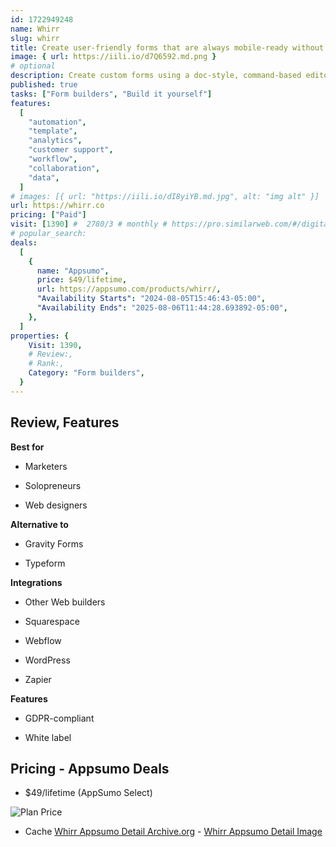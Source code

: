 ```yaml
---
id: 1722949248
name: Whirr
slug: whirr
title: Create user-friendly forms that are always mobile-ready without any coding or design skills
image: { url: https://iili.io/d7Q6592.md.png }
# optional
description: Create custom forms using a doc-style, command-based editor that requires zero coding or design chopsGet unlimited responses for things like RSVPs, surveys, and waitlists—and keep all that data in one place
published: true
tasks: ["Form builders", "Build it yourself"]
features:
  [
    "automation",
    "template",
    "analytics",
    "customer support",
    "workflow",
    "collaboration",
    "data",
  ]
# images: [{ url: "https://iili.io/dI8yiYB.md.jpg", alt: "img alt" }]
url: https://whirr.co
pricing: ["Paid"]
visit: [1390] #  2780/3 # monthly # https://pro.similarweb.com/#/digitalsuite/websiteanalysis/home
# popular_search:
deals:
  [
    {
      name: "Appsumo",
      price: $49/lifetime,
      url: https://appsumo.com/products/whirr/,
      "Availability Starts": "2024-08-05T15:46:43-05:00",
      "Availability Ends": "2025-08-06T11:44:28.693892-05:00",
    },
  ]
properties: {
    Visit: 1390,
    # Review:,
    # Rank:,
    Category: "Form builders",
  }
---
```


## Review, Features

**Best for**

- Marketers

- Solopreneurs

- Web designers

**Alternative to**

- Gravity Forms

- Typeform

**Integrations**

- Other Web builders

- Squarespace

- Webflow

- WordPress

- Zapier

**Features**

- GDPR-compliant

- White label

## Pricing - Appsumo Deals

- $49/lifetime (AppSumo Select)

<Img src="https://iili.io/dYFPop2.png" alt="Plan Price" />

- Cache [Whirr Appsumo Detail Archive.org](https://web.archive.org/web/*/https://appsumo.com/products/whirr/) - [Whirr Appsumo Detail Image](https://iili.io/dYFiaPn.png)
